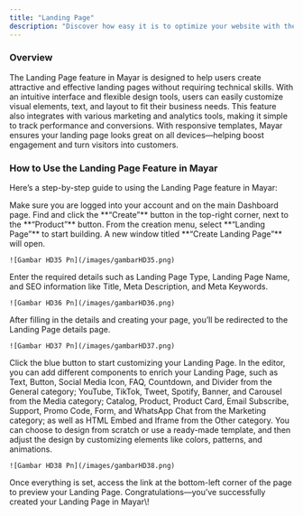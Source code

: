 ```yaml
---
title: "Landing Page"
description: "Discover how easy it is to optimize your website with the Landing Page Setting feature in Mayar today!"
---
```


### Overview

The Landing Page feature in Mayar is designed to help users create attractive and effective landing pages without requiring technical skills. With an intuitive interface and flexible design tools, users can easily customize visual elements, text, and layout to fit their business needs. This feature also integrates with various marketing and analytics tools, making it simple to track performance and conversions. With responsive templates, Mayar ensures your landing page looks great on all devices—helping boost engagement and turn visitors into customers.

### How to Use the Landing Page Feature in Mayar

Here’s a step-by-step guide to using the Landing Page feature in Mayar:

<Steps>
  <Step title="Log in to the Mayar Dashboard">
    Make sure you are logged into your account and on the main Dashboard page.
  </Step>
  <Step title="Click the “Create” Button">
    Find and click the **“Create”** button in the top-right corner, next to the **“Product”** button.
  </Step>
  <Step title="Select “Landing Page”">
    From the creation menu, select **“Landing Page”** to start building. A new window titled **“Create Landing Page”** will open.

    ![Gambar HD35 Pn](/images/gambarHD35.png)
  </Step>
  <Step title="Fill in Landing Page Details">
    Enter the required details such as Landing Page Type, Landing Page Name, and SEO information like Title, Meta Description, and Meta Keywords.

    ![Gambar HD36 Pn](/images/gambarHD36.png)
  </Step>
  <Step title="Access the Landing Page Details">
    After filling in the details and creating your page, you’ll be redirected to the Landing Page details page.

    ![Gambar HD37 Pn](/images/gambarHD37.png)
  </Step>
  <Step title="Edit the Landing Page Design">
    Click the blue button to start customizing your Landing Page.
  </Step>
  <Step title="Add and Customize Components">
    In the editor, you can add different components to enrich your Landing Page, such as Text, Button, Social Media Icon, FAQ, Countdown, and Divider from the General category; YouTube, TikTok, Tweet, Spotify, Banner, and Carousel from the Media category; Catalog, Product, Product Card, Email Subscribe, Support, Promo Code, Form, and WhatsApp Chat from the Marketing category; as well as HTML Embed and Iframe from the Other category. You can choose to design from scratch or use a ready-made template, and then adjust the design by customizing elements like colors, patterns, and animations.

    ![Gambar HD38 Pn](/images/gambarHD38.png)
  </Step>
  <Step title="Finish">
    Once everything is set, access the link at the bottom-left corner of the page to preview your Landing Page. Congratulations—you’ve successfully created your Landing Page in Mayar\!
  </Step>
</Steps>